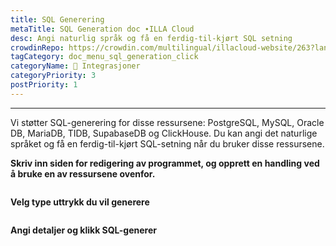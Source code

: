 ```yaml
---
title: SQL Generering
metaTitle: SQL Generation doc ∙ILLA Cloud
desc: Angi naturlig språk og få en ferdig-til-kjørt SQL setning
crowdinRepo: https://crowdin.com/multilingual/illacloud-website/263?languages=no&filter=basic&value=0
tagCategory: doc_menu_sql_generation_click
categoryName: 🔨 Integrasjoner
categoryPriority: 3
postPriority: 1
---
```


* * *

<Heading hidden>SQL Generation</Heading>

Vi støtter SQL-generering for disse ressursene: PostgreSQL, MySQL, Oracle DB, MariaDB, TIDB, SupabaseDB og ClickHouse. Du kan angi det naturlige språket og få en ferdig-til-kjørt SQL-setning når du bruker disse ressursene. 

**Skriv inn siden for redigering av programmet, og opprett en handling ved å bruke en av ressursene ovenfor.** 

<img src='https://cdn.illacloud.com/official-website/img/docs/assemble/sql_generate.png' alt="" />

**Velg type uttrykk du vil generere**

<img src='https://cdn.illacloud.com/official-website/img/docs/assemble/sql_generate(1).gif' alt="" />

**Angi detaljer og klikk SQL-generer**

<img src='https://cdn.illacloud.com/official-website/img/docs/assemble/sql_generate(2).png' alt="" />
